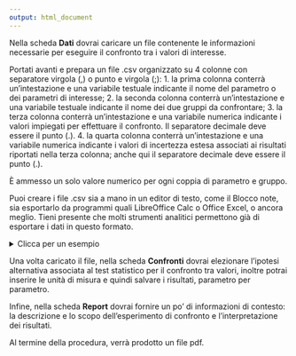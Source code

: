 ```yaml
---
output: html_document
---
```


Nella scheda **Dati** dovrai caricare un file contenente le informazioni necessarie per eseguire il confronto tra i valori di interesse.

Portati avanti e prepara un file .csv organizzato su 4 colonne con separatore virgola (,) o punto e virgola (;):
  1. la prima colonna conterrà un'intestazione e una variabile testuale indicante il nome del parametro o dei parametri di interesse;
  2. la seconda colonna conterrà un'intestazione e una variabile testuale indicante il nome dei due gruppi da confrontare;
  3. la terza colonna conterrà un'intestazione e una variabile numerica indicante i valori impiegati per effettuare il confronto. Il separatore decimale deve essere il punto (.).
  4. la quarta colonna conterrà un'intestazione e una variabile numerica indicante i valori di incertezza estesa associati ai risultati riportati nella terza colonna; anche qui il separatore decimale deve essere il punto (.).
  
È ammesso un solo valore numerico per ogni coppia di parametro e gruppo.

Puoi creare i file .csv sia a mano in un editor di testo, come il Blocco note, sia esportarlo da programmi quali LibreOffice Calc o Office Excel, o ancora meglio. Tieni presente che molti strumenti analitici permettono già di esportare i dati in questo formato.



<details>
<summary> Clicca per un esempio </summary>

<style>

    .basic-styling table,
    .basic-styling td,
    .basic-styling th {
    padding:10px;
    }
    
</style>

<div class="basic-styling">
<div></div>
<div class="table-caption">
  <span class="table-number"></span>
</div>

| Parametro     | , | Gruppo        | , | Concentrazione  | , | Uext |
|:--------------|:-:|:--------------|:-:|----------------:|:-:|-----:|
| Cu            | , | strumento 1   | , | 15.1            | , | 2.3  |
| Cu            | , | strumento 2   | , | 22.3            | , | 3.5  |
| Zn            | , | strumento 1   | , | 200.1           | , | 10.2 |
| Zn            | , | strumento 2   | , | 185.9           | , | 8.4  |

</div>
</details>



Una volta caricato il file, nella scheda **Confronti** dovrai elezionare l'ipotesi alternativa associata al test statistico per il confronto tra valori, inoltre potrai inserire le unità di misura e quindi salvare i risultati, parametro per parametro.

Infine, nella scheda **Report** dovrai fornire un po' di informazioni di contesto: la descrizione e lo scopo dell'esperimento di confronto e l'interpretazione dei risultati.

Al termine della procedura, verrà prodotto un file pdf.
